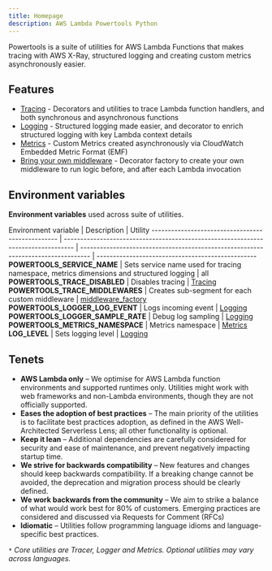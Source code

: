 ```yaml
---
title: Homepage
description: AWS Lambda Powertools Python
---
```


Powertools is a suite of utilities for AWS Lambda Functions that makes tracing with AWS X-Ray, structured logging and creating custom metrics asynchronously easier.

## Features

* [Tracing](./core/tracer) - Decorators and utilities to trace Lambda function handlers, and both synchronous and asynchronous functions
* [Logging](./core/logger) - Structured logging made easier, and decorator to enrich structured logging with key Lambda context details
* [Metrics](./core/metrics) - Custom Metrics created asynchronously via CloudWatch Embedded Metric Format (EMF)
* [Bring your own middleware](./utilities/middleware_factory) - Decorator factory to create your own middleware to run logic before, and after each Lambda invocation

## Environment variables

**Environment variables** used across suite of utilities.

Environment variable | Description | Utility
------------------------------------------------- | --------------------------------------------------------------------------------- | --------------------------------------------------------------------------------- | -------------------------------------------------
**POWERTOOLS_SERVICE_NAME** | Sets service name used for tracing namespace, metrics dimensions and structured logging | all
**POWERTOOLS_TRACE_DISABLED** | Disables tracing | [Tracing](./core/tracer)
**POWERTOOLS_TRACE_MIDDLEWARES** | Creates sub-segment for each custom middleware | [middleware_factory](./utilities/middleware_factory)
**POWERTOOLS_LOGGER_LOG_EVENT** | Logs incoming event | [Logging](./core/logger)
**POWERTOOLS_LOGGER_SAMPLE_RATE** | Debug log sampling | [Logging](./core/logger)
**POWERTOOLS_METRICS_NAMESPACE** | Metrics namespace | [Metrics](./core/metrics)
**LOG_LEVEL** | Sets logging level | [Logging](./core/logger)

## Tenets

* **AWS Lambda only** – We optimise for AWS Lambda function environments and supported runtimes only. Utilities might work with web frameworks and non-Lambda environments, though they are not officially supported.
* **Eases the adoption of best practices** – The main priority of the utilities is to facilitate best practices adoption, as defined in the AWS Well-Architected Serverless Lens; all other functionality is optional.
* **Keep it lean** – Additional dependencies are carefully considered for security and ease of maintenance, and prevent negatively impacting startup time. 
* **We strive for backwards compatibility** – New features and changes should keep backwards compatibility. If a breaking change cannot be avoided, the deprecation and migration process should be clearly defined.
* **We work backwards from the community** – We aim to strike a balance of what would work best for 80% of customers. Emerging practices are considered and discussed via Requests for Comment (RFCs)
* **Idiomatic** – Utilities follow programming language idioms and language-specific best practices.

_`*` Core utilities are Tracer, Logger and Metrics. Optional utilities may vary across languages._
